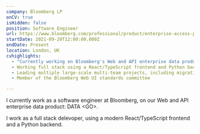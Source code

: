 ```yaml
---
company: Bloomberg LP
onCV: true
isHidden: false
position: Software Engineer
url: https://www.bloomberg.com/professional/product/enterprise-access-point/
startDate: 2021-09-20T12:00:00.000Z
endDate: Present
location: London, UK
cvhighlights:
  - "Currently working on Bloomberg's Web and API enterprise data product: DATA<GO>"
  - Working full stack using a React/TypeScript frontend and Python backend
  - Leading multiple large-scale multi-team projects, including migrating our site to cloud-based hosting
  - Member of the Bloomberg Web UI standards committee

---
```


I currently work as a software engineer at Bloomberg, on our Web and API enterprise data product: DATA \<GO\>.

I work as a full stack delevoper, using a modern React/TypeScript frontend and a Python backend.
